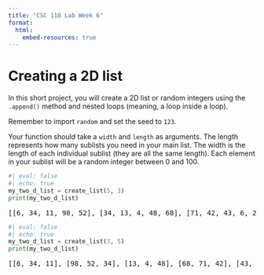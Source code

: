 ```yaml
---
title: "CSC 110 Lab Week 6"
format:
  html:
    embed-resources: true
---
```


# Creating a 2D list

In this short project, you will create a 2D list or random integers using the `.append()` method and nested loops (meaning, a loop inside a loop).

Remember to import `random` and set the seed to `123`.

Your function should take a `width` and `length` as arguments. The length represents how many sublists you need in your main list. The width is the length of each individual sublist (they are all the same length). Each element in your sublist will be a random integer between 0 and 100.

```python
#| eval: false
#| echo: true
my_two_d_list = create_list(5, 3)
print(my_two_d_list)
```

<pre>
[[6, 34, 11, 98, 52], [34, 13, 4, 48, 68], [71, 42, 43, 6, 20]]
</pre>

```python
#| eval: false
#| echo: true
my_two_d_list = create_list(3, 5)
print(my_two_d_list)
```

<pre>
[[6, 34, 11], [98, 52, 34], [13, 4, 48], [68, 71, 42], [43, 6, 20]]
</pre>